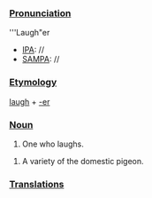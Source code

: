 ===[[Pronunciation]]===
'''Laugh"er 
*[[IPA]]: //
*[[SAMPA]]: //
===[[Etymology]]===

[[laugh]] + [[-er]]
===[[Noun]]===
#One who laughs.

#A variety of the domestic pigeon.
===[[Translations]]===